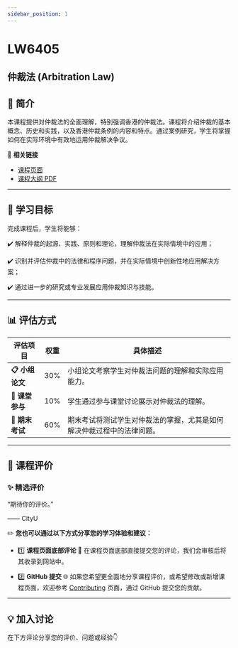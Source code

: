 ```yaml
---
sidebar_position: 1
---
```


# LW6405
## 仲裁法 (Arbitration Law)

## **📘 简介**
本课程提供对仲裁法的全面理解，特别强调香港的仲裁法。课程将介绍仲裁的基本概念、历史和实践，以及香港仲裁条例的内容和特点。通过案例研究，学生将掌握如何在实际环境中有效地运用仲裁解决争议。

🔗 **相关链接**
- [课程页面](https://www.cityu.edu.hk/catalogue/pg/202425/course/LW6405.htm)
- [课程大纲 PDF](https://www.cityu.edu.hk/catalogue/pg/202425/course/LW6405.pdf)

---

## **🎯 学习目标**

完成课程后，学生将能够：

✔️ 解释仲裁的起源、实践、原则和理论，理解仲裁法在实际情境中的应用；

✔️ 识别并评估仲裁中的法律和程序问题，并在实际情境中创新性地应用解决方案；

✔️ 通过进一步的研究或专业发展应用仲裁知识与技能。

---

## **📊 评估方式**

| **评估项目**          | **权重** | **具体描述**                                                                                       |
|----------------------|---------|---------------------------------------------------------------------------------------------------|
| **📋 小组论文**       | 30%     | 小组论文考察学生对仲裁法问题的理解和实际应用能力。                                                |
| **📂 课堂参与**       | 10%     | 学生通过参与课堂讨论展示对仲裁法的理解。                                                          |
| **📂 期末考试**       | 60%     | 期末考试将测试学生对仲裁法的掌握，尤其是如何解决仲裁过程中的法律问题。                          |

---

## **💬 课程评价**

### ✨ **精选评价**
<div className={commentStyles.commentBox}>
    <p className={commentStyles.commentText}>
        “期待你的评价。”
    </p>
    <p className={commentStyles.commentAuthor}>—— CityU</p>
</div>

✏️ **您也可以通过以下方式分享您的学习体验和建议：**

- 1️⃣ **课程页面底部评论**
💬 在课程页面底部直接提交您的评论，我们会审核后将其收录到网站中。

- 2️⃣ **GitHub 提交**
🌐 如果您希望更全面地分享课程评价，或希望修改或新增课程页面，欢迎参考 [Contributing](/contributing) 页面，通过 GitHub 提交您的贡献。

---

## **💡 加入讨论**

在下方评论分享您的评价、问题或经验👇
<Utterances />